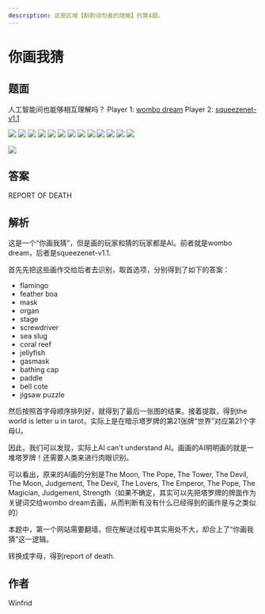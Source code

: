 ```yaml
---
description: 这是区域【斟酌词句者的隐喻】的第4题。
---
```


# 你画我猜

## 题面

人工智能间也能够相互理解吗？
Player 1: [wombo dream](https://www.wombo.art/)
Player 2: [squeezenet-v1.1](https://transcranial.github.io/keras-js/#/squeezenet-v1.1)

![](./04-ni-hua-wo-cai.assets/image_1.webp) ![](./04-ni-hua-wo-cai.assets/image_2.webp) ![](./04-ni-hua-wo-cai.assets/image_3.webp) ![](./04-ni-hua-wo-cai.assets/image_4.webp) ![](./04-ni-hua-wo-cai.assets/image_5.webp) ![](./04-ni-hua-wo-cai.assets/image_6.webp) ![](./04-ni-hua-wo-cai.assets/image_7.webp) ![](./04-ni-hua-wo-cai.assets/image_8.webp) ![](./04-ni-hua-wo-cai.assets/image_9.webp) ![](./04-ni-hua-wo-cai.assets/image_10.webp) ![](./04-ni-hua-wo-cai.assets/image_11.webp) ![](./04-ni-hua-wo-cai.assets/image_12.webp) ![](./04-ni-hua-wo-cai.assets/image_13.webp)

![](./04-ni-hua-wo-cai.assets/image_14.webp)

## 答案

REPORT OF DEATH

## 解析

这是一个“你画我猜”，但是画的玩家和猜的玩家都是AI。前者就是wombo dream，后者是squeezenet-v1.1.

首先先把这些画作交给后者去识别，取首选项，分别得到了如下的答案：

- flamingo
- feather boa
- mask
- organ
- stage
- screwdriver
- sea slug
- coral reef
- jellyfish
- gasmask
- bathing cap
- paddle
- bell cote
- jigsaw puzzle

然后按照首字母顺序排列好，就得到了最后一张图的结果。接着提取，得到the world is letter u in tarot，实际上是在暗示塔罗牌的第21张牌“世界”对应第21个字母U。

因此，我们可以发现，实际上AI can't understand AI。画画的AI明明画的就是一堆塔罗牌！还需要人类来进行肉眼识别。

可以看出，原来的AI画的分别是The Moon, The Pope, The Tower, The Devil, The Moon, Judgement, The Devil, The Lovers, The Emperor, The Pope, The Magician, Judgement, Strength（如果不确定，其实可以先把塔罗牌的牌面作为关键词交给wombo dream去画，从而判断有没有什么已经得到的画作是与之类似的）

本题中，第一个网站需要翻墙，但在解谜过程中其实用处不大，却合上了“你画我猜”这一逻辑。

转换成字母，得到report of death.

## 作者

Winfrid
